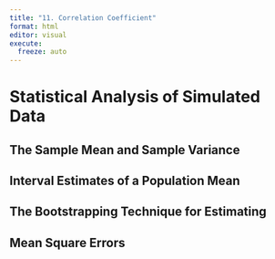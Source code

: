 ```yaml
---
title: "11. Correlation Coefficient"
format: html
editor: visual
execute:
  freeze: auto
---
```


# Statistical Analysis of Simulated Data

## The Sample Mean and Sample Variance

## Interval Estimates of a Population Mean

## The Bootstrapping Technique for Estimating

## Mean Square Errors
